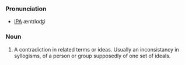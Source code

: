 ===Pronunciation===
*[[IPA]] æntɪlɑʤi

===Noun===
# A contradiction in related terms or ideas. Usually an inconsistancy in syllogisms, of a person or group supposedly of one set of ideals.